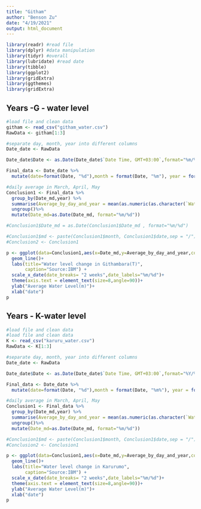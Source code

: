 ```yaml
---
title: "Githam"
author: "Benson Zu"
date: "4/19/2021"
output: html_document
---
```

```r
library(readr) #read file
library(dplyr) #data manipulation
library(tidyr) #overall
library(lubridate) #read date
library(tibble)
library(ggplot2)
library(gridExtra)
library(ggthemes)
library(gridExtra)
```
## Years -G - water level
```r
#load file and clean data
githam <- read_csv("githam_water.csv")
RawData <- githam[1:3]

#separate day, month, year into different columns 
Date_date <- RawData 

Date_date$Date <- as.Date(Date_date$`Date Time, GMT+03:00`,format="%m/%d/%y") 

Final_data <- Date_date %>%
  mutate(date=format(Date, "%d"),month = format(Date, "%m"), year = format(Date, "%Y"),Date_md=format(Date,"%m/%d"))

```

```r
#daily average in March, April, May
Conclusion1 <- Final_data %>%
  group_by(Date_md,year) %>%
  summarise(Average_by_day_and_year = mean(as.numeric(as.character(`Water Level.`))))%>%
  ungroup()%>%
  mutate(Date_md=as.Date(Date_md, format="%m/%d"))

#Conclusion1$Date_md = as.Date(Conclusion1$Date_md , format="%m/%d")
```
```r
#Conclusion1$md <- paste(Conclusion1$month, Conclusion1$date,sep = "/")
#Conclusion2 <- Conclusion1
```
```r
p <- ggplot(data=Conclusion1,aes(x=Date_md,y=Average_by_day_and_year,color=year))+
  geom_line()+
  labs(title="Water level change in Githambara(T)",
       caption="Source:IBM") +
  scale_x_date(date_breaks= "2 weeks",date_labels="%m/%d")+
  theme(axis.text = element_text(size=8,angle=90))+
  ylab("Average Water Level(m)")+
  xlab("date")
p
```

## Years - K-water level
```r
#load file and clean data
#load file and clean data
K <- read_csv("karuru_water.csv")
RawData <- K[1:3]

#separate day, month, year into different columns 
Date_date <- RawData 

Date_date$Date <- as.Date(Date_date$`Date Time, GMT+03:00`,format="%Y/%m/%d") #%Y/%m/%d

Final_data <- Date_date %>%
  mutate(date=format(Date, "%d"),month = format(Date, "%m%"), year = format(Date, "%Y"),Date_md=format(Date,"%m/%d"))
```

```r
#daily average in March, April, May
Conclusion1 <- Final_data %>%
  group_by(Date_md,year) %>%
  summarise(Average_by_day_and_year = mean(as.numeric(as.character(`Water level (m)`))))%>%
  ungroup()%>%
  mutate(Date_md=as.Date(Date_md, format="%m/%d"))
```
```r
#Conclusion1$md <- paste(Conclusion1$month, Conclusion1$date,sep = "/")
#Conclusion2 <- Conclusion1
```
```r
p <- ggplot(data=Conclusion1,aes(x=Date_md,y=Average_by_day_and_year,color=year))+
  geom_line()+
  labs(title="Water level change in Karurumo",
       caption="Source:IBM") +
  scale_x_date(date_breaks= "2 weeks",date_labels="%m/%d")+
  theme(axis.text = element_text(size=8,angle=90))+
  ylab("Average Water Level(m)")+
  xlab("date")
p
```